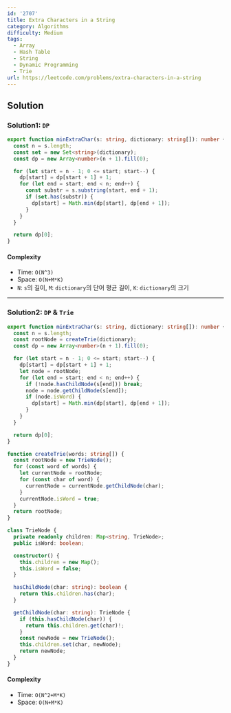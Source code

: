 ```yaml
---
id: '2707'
title: Extra Characters in a String
category: Algorithms
difficulty: Medium
tags:
  - Array
  - Hash Table
  - String
  - Dynamic Programming
  - Trie
url: https://leetcode.com/problems/extra-characters-in-a-string
---
```


## Solution

### Solution1: `DP`

```typescript filename="solution.ts" copy
export function minExtraChar(s: string, dictionary: string[]): number {
  const n = s.length;
  const set = new Set<string>(dictionary);
  const dp = new Array<number>(n + 1).fill(0);

  for (let start = n - 1; 0 <= start; start--) {
    dp[start] = dp[start + 1] + 1;
    for (let end = start; end < n; end++) {
      const substr = s.substring(start, end + 1);
      if (set.has(substr)) {
        dp[start] = Math.min(dp[start], dp[end + 1]);
      }
    }
  }

  return dp[0];
}
```

#### Complexity

- Time: `O(N^3)`
- Space: `O(N+M*K)`
- `N`: `s`의 길이, `M`: `dictionary`의 단어 평균 길이, `K`: `dictionary`의 크기

---

### Solution2: `DP` & `Trie`

```typescript filename="solution.ts" copy
export function minExtraChar(s: string, dictionary: string[]): number {
  const n = s.length;
  const rootNode = createTrie(dictionary);
  const dp = new Array<number>(n + 1).fill(0);

  for (let start = n - 1; 0 <= start; start--) {
    dp[start] = dp[start + 1] + 1;
    let node = rootNode;
    for (let end = start; end < n; end++) {
      if (!node.hasChildNode(s[end])) break;
      node = node.getChildNode(s[end]);
      if (node.isWord) {
        dp[start] = Math.min(dp[start], dp[end + 1]);
      }
    }
  }

  return dp[0];
}

function createTrie(words: string[]) {
  const rootNode = new TrieNode();
  for (const word of words) {
    let currentNode = rootNode;
    for (const char of word) {
      currentNode = currentNode.getChildNode(char);
    }
    currentNode.isWord = true;
  }
  return rootNode;
}

class TrieNode {
  private readonly children: Map<string, TrieNode>;
  public isWord: boolean;

  constructor() {
    this.children = new Map();
    this.isWord = false;
  }

  hasChildNode(char: string): boolean {
    return this.children.has(char);
  }

  getChildNode(char: string): TrieNode {
    if (this.hasChildNode(char)) {
      return this.children.get(char)!;
    }
    const newNode = new TrieNode();
    this.children.set(char, newNode);
    return newNode;
  }
}
```

#### Complexity

- Time: `O(N^2+M*K)`
- Space: `O(N+M*K)`
